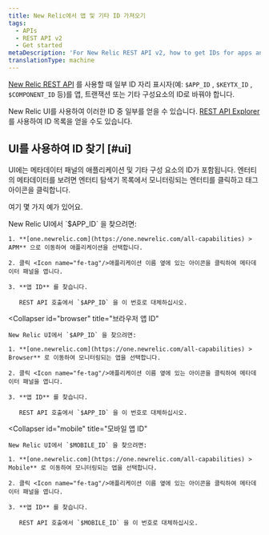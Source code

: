 ```yaml
---
title: New Relic에서 앱 및 기타 ID 가져오기
tags:
  - APIs
  - REST API v2
  - Get started
metaDescription: 'For New Relic REST API v2, how to get IDs for apps and other New Relic-identified components.'
translationType: machine
---
```


[New Relic REST API](/docs/apis/rest-api-v2/getting-started/introduction-new-relic-rest-api-v2) 를 사용할 때 일부 ID 자리 표시자(예: `$APP_ID` , `$KEYTX_ID` , `$COMPONENT_ID` 등)를 앱, 트랜잭션 또는 기타 구성요소의 ID로 바꿔야 합니다.

New Relic UI를 사용하여 이러한 ID 중 일부를 얻을 수 있습니다. [REST API Explorer](/docs/apis/rest-api-v2/get-started/list-application-id-host-id-instance-id) 를 사용하여 ID 목록을 얻을 수도 있습니다.

## UI를 사용하여 ID 찾기 [#ui]

UI에는 메타데이터 패널의 애플리케이션 및 기타 구성 요소의 ID가 포함됩니다. 엔터티의 메타데이터를 보려면 엔터티 탐색기 목록에서 모니터링되는 엔터티를 클릭하고 태그 아이콘을 클릭합니다.

여기 몇 가지 예가 있어요.

<CollapserGroup>
  <Collapser
    id="apm"
    title="APM: 앱 ID"
  >
    New Relic UI에서 `$APP_ID` 을 찾으려면:

    1. **[one.newrelic.com](https://one.newrelic.com/all-capabilities) > APM** 으로 이동하여 애플리케이션을 선택합니다.

    2. 클릭 <Icon name="fe-tag"/>애플리케이션 이름 옆에 있는 아이콘을 클릭하여 메타데이터 패널을 엽니다.

    3. **앱 ID** 를 찾습니다.

       REST API 호출에서 `$APP_ID` 을 이 번호로 대체하십시오.
  </Collapser>

  <Collapser
    id="browser"
    title="브라우저 앱 ID"
  >
    New Relic UI에서 `$APP_ID` 을 찾으려면:

    1. **[one.newrelic.com](https://one.newrelic.com/all-capabilities) > Browser** 로 이동하여 모니터링되는 앱을 선택합니다.

    2. 클릭 <Icon name="fe-tag"/>애플리케이션 이름 옆에 있는 아이콘을 클릭하여 메타데이터 패널을 엽니다.

    3. **앱 ID** 를 찾습니다.

       REST API 호출에서 `$APP_ID` 을 이 번호로 대체하십시오.
  </Collapser>

  <Collapser
    id="mobile"
    title="모바일 앱 ID"
  >
    New Relic UI에서 `$MOBILE_ID` 을 찾으려면:

    1. **[one.newrelic.com](https://one.newrelic.com/all-capabilities) > Mobile** 로 이동하여 모니터링되는 앱을 선택합니다.

    2. 클릭 <Icon name="fe-tag"/>애플리케이션 이름 옆에 있는 아이콘을 클릭하여 메타데이터 패널을 엽니다.

    3. **앱 ID** 를 찾습니다.

       REST API 호출에서 `$MOBILE_ID` 을 이 번호로 대체하십시오.
  </Collapser>
</CollapserGroup>